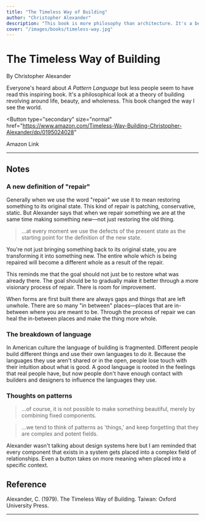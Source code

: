 ```yaml
---
title: "The Timeless Way of Building"
author: "Christopher Alexander"
description: "This book is more philosophy than architecture. It's a better, more inspiring read than A Pattern Language."
cover: "/images/books/timeless-way.jpg"
---
```


# The Timeless Way of Building

By Christopher Alexander

<p className="large">
  Everyone's heard about <em>A Pattern Language</em> but less people seem to
  have read this inspiring book. It's a philosophical look at a theory of
  building revolving around life, beauty, and wholeness. This book changed the
  way I see the world.
</p>

<Button
  type="secondary"
  size="normal"
  href="https://www.amazon.com/Timeless-Way-Building-Christopher-Alexander/dp/0195024028"
>
  <Icon icon="external" className="w-5 mr-2" />
  Amazon Link
</Button>

---

## Notes

### A new definition of "repair"

Generally when we use the word "repair" we use it to mean restoring something to its original state. This kind of repair is patching, conservative, static. But Alexander says that when we repair something we are at the same time making something new—not just restoring the old thing.

> ...at every moment we use the defects of the present state as the starting point for the definition of the new state.

You're not just bringing something back to its original state, you are transforming it into something new. The entire whole which is being repaired will become a different whole as a result of the repair.

This reminds me that the goal should not just be to restore what was already there. The goal should be to gradually make it better through a more visionary process of repair. There is room for improvement.

When forms are first built there are always gaps and things that are left unwhole. There are so many "in between" places—places that are in-between where you are meant to be. Through the process of repair we can heal the in-between places and make the thing more whole.

### The breakdown of language

In American culture the language of building is fragmented. Different people build different things and use their own languages to do it. Because the languages they use aren't shared or in the open, people lose touch with their intuition about what is good. A good language is rooted in the feelings that real people have, but now people don't have enough contact with builders and designers to influence the languages they use.

### Thoughts on patterns

> ...of course, it is not possible to make something beautiful, merely by combining fixed components.

> ...we tend to think of patterns as 'things,' and keep forgetting that they are complex and potent fields.

Alexander wasn't talking about design systems here but I am reminded that every component that exists in a system gets placed into a complex field of relationships. Even a button takes on more meaning when placed into a specific context.

<HrSection />

## Reference

Alexander, C. (1979). The Timeless Way of Building. Taiwan: Oxford University Press.

---
